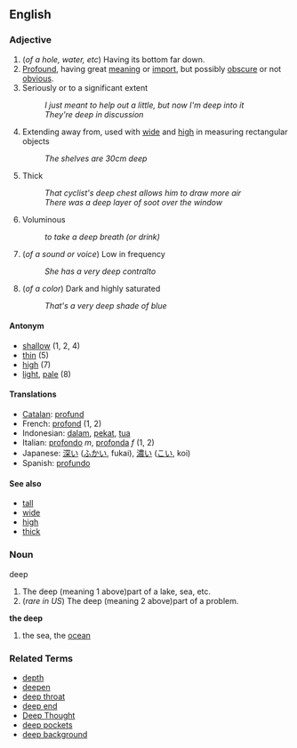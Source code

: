 ==English==
===Adjective===
#(''of a hole, water, etc'') Having its bottom far down.
#[[Profound]], having great [[meaning]] or [[import]], but possibly [[obscure]] or not [[obvious]].
# Seriously or to a significant extent
#: ''I just meant to help out a little, but now I'm deep into it''
#: ''They're deep in discussion''
# Extending away from, used with [[wide]] and [[high]] in measuring rectangular objects
#: ''The shelves are 30cm deep''
# Thick
#: ''That cyclist's deep chest allows him to draw more air''
#: ''There was a deep layer of soot over the window''
# Voluminous
#: ''to take a deep breath (or drink)''
# (''of a sound or voice'') Low in frequency
#: ''She has a very deep contralto''
# (''of a color'') Dark and highly saturated
#: ''That's a very deep shade of blue''


====Antonym====
*[[shallow]] (1, 2, 4)
*[[thin]] (5)
*[[high]] (7)
*[[light]], [[pale]] (8)


====Translations====
*[[Catalan]]: [[profund]]
*French: [[profond]] (1, 2)
*Indonesian: [[dalam]], [[pekat]], [[tua]]
*Italian: [[profondo]] ''m'', [[profonda]] ''f'' (1, 2)
*Japanese: [[深い]] ([[ふかい]], fukai), [[濃い]] ([[こい]], koi)
*Spanish: [[profundo]]

====See also====
*[[tall]]
*[[wide]]
*[[high]]
*[[thick]]

===Noun===
deep

#The deep (meaning 1 above)part of a lake, sea, etc.
# (''rare in US'') The deep (meaning 2 above)part of a problem.

'''the deep'''
#the sea, the [[ocean]]

=== Related Terms ===

* [[depth]]
* [[deepen]]
* [[deep throat]]
* [[deep end]]
* [[Deep Thought]]
* [[deep pockets]]
* [[deep background]]